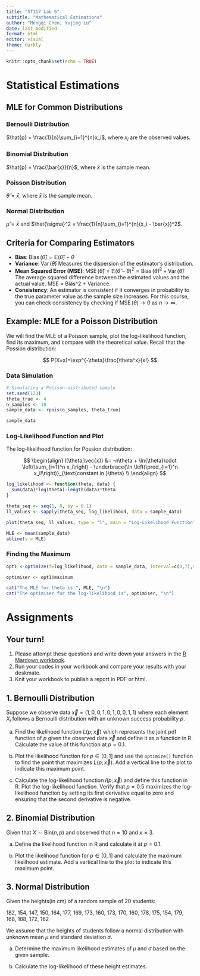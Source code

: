 ```yaml
---
title: "ST117 Lab 6"
subtitle: "Mathematical Estimations"
author: "Mengqi Chen, Yujing Lu"
date: last-modified
format: html
editor: visual
theme: darkly
---
```


```r
knitr::opts_chunk$set(echo = TRUE)
```

# Statistical Estimations

## MLE for Common Distributions

### Bernoulli Distribution

$\hat{p} = \frac{1}{n}\sum_{i=1}^{n}x_i$, where $x_i$ are the observed values.

### Binomial Distribution

$\hat{p} = \frac{\bar{x}}{n}$, where $\bar{x}$ is the sample mean.

### Poisson Distribution

$\hat{\theta} = \bar{x}$, where $\bar{x}$ is the sample mean.

### Normal Distribution

$\hat{\mu} = \bar{x}$ and $\hat{\sigma}^2 = \frac{1}{n}\sum_{i=1}^{n}(x_i - \bar{x})^2$.

## Criteria for Comparing Estimators

-   **Bias**: $\operatorname{Bias}(\hat{\theta}) = \mathbb{E}(\hat{\theta})-\theta$
-   **Variance**: $\operatorname{Var}(\hat{\theta})$ Measures the dispersion of the estimator's distribution.
-   **Mean Squared Error (MSE)**: $\operatorname{MSE}(\hat{\theta}) = \mathbb{E}(\hat{\theta}-\theta)^2 = \operatorname{Bias}(\hat{\theta})^2 + \operatorname{Var}(\hat{\theta})$ The average squared difference between the estimated values and the actual value. MSE = Bias\^2 + Variance.
-   **Consistency**: An estimator is consistent if it converges in probability to the true parameter value as the sample size increases. For this course, you can check consistency by checking if $\operatorname{MSE}(\theta)\to 0$ as $n\to\infty$.

## Example: MLE for a Poisson Distribution

We will find the MLE of a Poisson sample, plot the log-likelihood function, find its maximum, and compare with the theoretical value. Recall that the Possion distribution:

$$
P(X=x)=\exp^{-\theta}\frac{\theta^x}{x!}
$$

### Data Simulation

```r
# Simulating a Poisson-distributed sample
set.seed(123)
theta_true <- 4
n_samples <- 10
sample_data <- rpois(n_samples, theta_true)

sample_data
```

### Log-Likelihood Function and Plot

The log-likelihood function for Possion distribution:

$$
\begin{align}
l(\theta;\vec{x}) &= -n\theta + \ln{\theta}\cdot \left(\sum_{i=1}^n x_i\right) - \underbrace{\ln \left(\prod_{i=1}^n x_i!\right)}_{\text{constant in }\theta} \\
\end{align}
$$

```r
log_likelihood <- function(theta, data) {
  sum(data)*log(theta)-length(data)*theta
}

theta_seq <- seq(1, 8, by = 0.1)
ll_values <- sapply(theta_seq, log_likelihood, data = sample_data)

plot(theta_seq, ll_values, type = "l", main = "Log-Likelihood Function", xlab = "theta", ylab = "Log-Likelihood")

MLE <- mean(sample_data)
abline(v = MLE)
```

### Finding the Maximum

```r
opt1 <-optimize(f=log_likelihood, data = sample_data, interval=c(0,7),maximum=TRUE) 

optimiser <- opt1$maximum

cat("The MLE for theta is:", MLE, "\n")
cat("The optimiser for the log-likelihood is", optimiser, "\n")

```

# Assignments

::: callout-important
## Your turn!

1.  Please attempt these questions and write down your answers in the [R Mardown workbook](https://github.com/MengqiChenMC/ST117_Lab_notes/blob/main/lab_6_workbook.Rmd).
2.  Run your codes in your workbook and compare your results with your deskmate.
3.  Knit your workbook to publish a report in PDF or html.
:::

## 1. Bernoulli Distribution

Suppose we observe data $\vec{x}=(1,0,0,1,0,1,0,0,1,1)$ where each element $X_i$ follows a Bernoulli distribution with an unknown success probability $p$.

(a) Find the likelihood function $L(p;\vec{x})$ which represents the joint pdf function of $p$ given the observed data $\vec{x}$ and define it as a function in R. Calculate the value of this function at $p=0.1$.

(b) Plot the likelihood function for $p\in[0,1]$ and use the `optimize()` function to find the point that maximizes $L(p;\vec{x})$. Add a vertical line to the plot to indicate this maximum point.

(c) Calculate the log-likelihood function $l(p;\vec{x})$ and define this function in R. Plot the log-likelihood function. Verify that $p=0.5$ maximizes the log-likelihood function by setting its first derivative equal to zero and ensuring that the second derivative is negative.

## 2. Binomial Distribution

Given that $X \sim \text{Bin}(n,p)$ and observed that $n=10$ and $x=3$.

(a) Define the likelihood function in R and calculate it at $p=0.1$.

(b) Plot the likelihood function for $p\in[0,1]$ and calculate the maximum likelihood estimate. Add a vertical line to the plot to indicate this maximum point.

## 3. Normal Distribution

Given the heights(in cm) of a random sample of 20 students:

182, 154, 147, 150, 164, 177, 169, 173, 160, 173, 170, 160, 178, 175, 154, 179, 168, 188, 172, 162

We assume that the heights of students follow a normal distribution with unknown mean $\mu$ and standard deviation $\sigma$.

(a) Determine the maximum likelihood estimates of $\mu$ and $\sigma$ based on the given sample.

(b) Calculate the log-likelihood of these height estimates.

